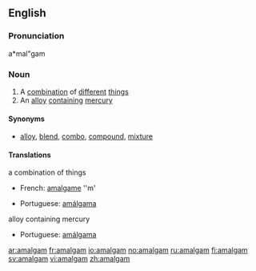 ==English==
{{wikipedia}}
===Pronunciation===
a*mal"gam

===Noun===
{{en-noun|pl=amalgams}}

# A [[combination]] of [[different]] [[thing]]s
# An [[alloy]] [[contain]]ing [[mercury]]

====Synonyms====
* [[alloy]], [[blend]], [[combo]], [[compound]], [[mixture]]

====Translations====
;a combination of things
{{top}}
*French: [[amalgame]] ''m'
{{mid}}
*Portuguese: [[amálgama]] {{c}}
{{bottom}}

;alloy containing mercury
{{top}}
{{mid}}
*Portuguese: [[amálgama]] {{c}}
{{bottom}}

[[ar:amalgam]]
[[fr:amalgam]]
[[io:amalgam]]
[[no:amalgam]]
[[ru:amalgam]]
[[fi:amalgam]]
[[sv:amalgam]]
[[vi:amalgam]]
[[zh:amalgam]]